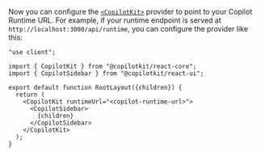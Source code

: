 
Now you can configure the [`<CopilotKit>`](/reference/components/CopilotKit) provider to point to your Copilot Runtime URL. For example, if your runtime endpoint is served at `http://localhost:3000/api/runtime`, you can configure the provider like this:

  ```tsx filename="layout.tsx" showLineNumbers {8}
  "use client";

  import { CopilotKit } from "@copilotkit/react-core";
  import { CopilotSidebar } from "@copilotkit/react-ui";

  export default function RootLayout({children}) {
    return (
      <CopilotKit runtimeUrl="<copilot-runtime-url>">
        <CopilotSidebar>
          {children}
        </CopilotSidebar>
      </CopilotKit>
    );
  }
  ```